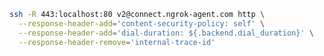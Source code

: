 ```bash
ssh -R 443:localhost:80 v2@connect.ngrok-agent.com http \
  --response-header-add='content-security-policy: self' \
  --response-header-add='dial-duration: ${.backend.dial_duration}' \
  --response-header-remove='internal-trace-id'
```
